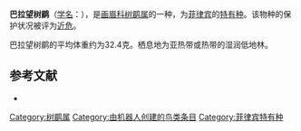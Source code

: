 {{Speciesbox
| name = 巴拉望树鹛
| image = MELODIOUS BABBLER.jpg
| status = NT | status_system = IUCN3.1
| genus = Malacopteron
| species = palawanense
| authority = Büttikofer, 1895
| range_map = 
}}

'''巴拉望树鹛'''（[[学名|学名]]：{{lang|la|''Malacopteron palawanense''}}），是[[画眉科|画眉科]][[树鹛属|树鹛属]]的一种，为[[菲律宾|菲律宾]]的[[特有种|特有种]]。该物种的保护状况被评为[[近危|近危]]。

巴拉望树鹛的平均体重约为32.4克。栖息地为亚热带或热带的湿润低地林。

== 参考文献 ==
*{{cite web|url=http://www.birdlife.org/datazone/speciesfactsheet.php?id=7854&m=0|title=Malacopteron palawanense|publisher=[[国际鸟盟|BirdLife.org]]|accessdate=2011-06-27|archive-date=2016-03-04|archive-url=https://web.archive.org/web/20160304131616/http://www.birdlife.org/datazone/speciesfactsheet.php?id=7854&m=0|dead-url=no}}
{{Taxonbar|from=Q1586772}}

[[Category:树鹛属|Category:树鹛属]]
[[Category:由机器人创建的鸟类条目|Category:由机器人创建的鸟类条目]]
[[Category:菲律宾特有种|Category:菲律宾特有种]]